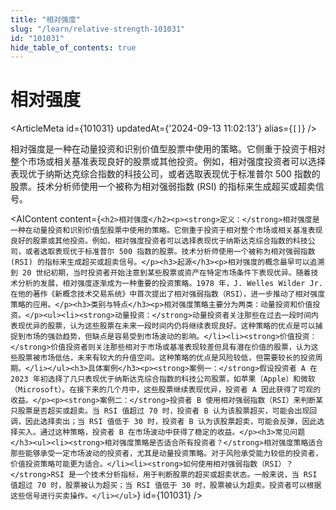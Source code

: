 ```yaml
---
title: "相对强度"
slug: "/learn/relative-strength-101031"
id: "101031"
hide_table_of_contents: true
---
```



# 相对强度

<ArticleMeta id={101031} updatedAt={'2024-09-13 11:02:13'} alias={`[]`} />
<div className='border-solid border-b border-t-0 my-4 border-[var(--ifm-color-gray-300)]' />

相对强度是一种在动量投资和识别价值型股票中使用的策略。它侧重于投资于相对整个市场或相关基准表现良好的股票或其他投资。例如，相对强度投资者可以选择表现优于纳斯达克综合指数的科技公司，或者选取表现优于标准普尔 500 指数的股票。技术分析师使用一个被称为相对强弱指数 (RSI) 的指标来生成超买或超卖信号。

<AIContent content={`<h2>相对强度</h2><p><strong>定义：</strong>相对强度是一种在动量投资和识别价值型股票中使用的策略。它侧重于投资于相对整个市场或相关基准表现良好的股票或其他投资。例如，相对强度投资者可以选择表现优于纳斯达克综合指数的科技公司，或者选取表现优于标准普尔 500 指数的股票。技术分析师使用一个被称为相对强弱指数 (RSI) 的指标来生成超买或超卖信号。</p><h3>起源</h3><p>相对强度的概念最早可以追溯到 20 世纪初期，当时投资者开始注意到某些股票或资产在特定市场条件下表现优异。随着技术分析的发展，相对强度逐渐成为一种重要的投资策略。1978 年，J. Welles Wilder Jr.在他的著作《新概念技术交易系统》中首次提出了相对强弱指数（RSI），进一步推动了相对强度策略的应用。</p><h3>类别与特点</h3><p>相对强度策略主要分为两类：动量投资和价值投资。</p><ul><li><strong>动量投资：</strong>动量投资者关注那些在过去一段时间内表现优异的股票，认为这些股票在未来一段时间内仍将继续表现良好。这种策略的优点是可以捕捉到市场的强劲趋势，但缺点是容易受到市场波动的影响。</li><li><strong>价值投资：</strong>价值投资者则关注那些相对于市场或基准表现较差但具有潜在价值的股票，认为这些股票被市场低估，未来有较大的升值空间。这种策略的优点是风险较低，但需要较长的投资周期。</li></ul><h3>具体案例</h3><p><strong>案例一：</strong>假设投资者 A 在 2023 年初选择了几只表现优于纳斯达克综合指数的科技公司股票，如苹果（Apple）和微软（Microsoft）。在接下来的几个月中，这些股票继续表现优异，投资者 A 因此获得了可观的收益。</p><p><strong>案例二：</strong>投资者 B 使用相对强弱指数（RSI）来判断某只股票是否超买或超卖。当 RSI 值超过 70 时，投资者 B 认为该股票超买，可能会出现回调，因此选择卖出；当 RSI 值低于 30 时，投资者 B 认为该股票超卖，可能会反弹，因此选择买入。通过这种策略，投资者 B 在市场波动中获得了稳定的收益。</p><h3>常见问题</h3><ul><li><strong>相对强度策略是否适合所有投资者？</strong>相对强度策略适合那些能够承受一定市场波动的投资者，尤其是动量投资策略。对于风险承受能力较低的投资者，价值投资策略可能更为适合。</li><li><strong>如何使用相对强弱指数（RSI）？</strong>RSI 是一个技术分析指标，用于判断股票的超买或超卖状态。一般来说，当 RSI 值超过 70 时，股票被认为超买；当 RSI 值低于 30 时，股票被认为超卖。投资者可以根据这些信号进行买卖操作。</li></ul>`} id={101031} />
